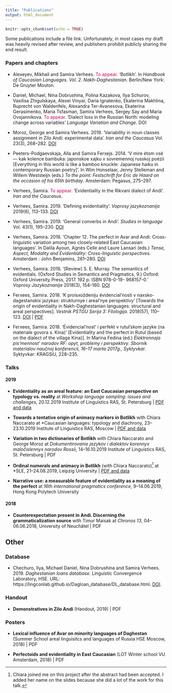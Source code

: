 ```yaml
---
title: "Publications"
output: html_document
---
```


```r
knitr::opts_chunk$set(echo = TRUE)
```

Some publications include a file link. Unfortunately, in most cases my draft was heavily revised after review, and publishers prohibit publicly sharing the end result.

### Papers and chapters

* Alexeyev, Mikhail and Samira Verhees. <span style="color: #CC0066;">To appear.</span> 'Botlikh'. In *Handbook of Caucasian Languages. Vol. 2. Nakh-Daghestanian.* Berlin/New York: De Gruyter Mouton.

* Daniel, Michael, Nina Dobrushina, Polina Kazakova, Ilya Schurov, Vasilisa Zhigulskaya, Alexei Vinyar, Daria Ignatenko, Ekaterina Makhlina, Ruprecht von Waldenfels, Alexandra Ter-Avanesova, Ekaterina Gerasimenko, Maria Tsfasman, Samira Verhees, Sergey Say and Maria Ovsjannikova. <span style="color: #CC0066;">To appear</span>. 'Dialect loss in the Russian North: modeling change across variables' *Language Variation and Change*. DOI

* Moroz, George and Samira Verhees. 2019. 'Variability in noun classes assignment in Zilo Andi: experimental data'. *Iran and the Caucasus* Vol. 23(3), 268--282. [DOI](https://doi.org/10.1163/1573384X-20190306)

* Peeters-Podgaevskaja, Alla and Samira Ferxejs. 2014. 'V mire étom vsë --- kak kolence bambuka: japonskoe xajku v sovremennoj russkoj poézii [Everything in this world is like a bamboo knuckle: Japanese haiku in contemporary Russian poetry]'. In Wim Honselaar, Jenny Stelleman and Willem Weststeijn (eds.) *To the point: Festschrift for Eric de Haard on the occasion of his 65th birthday*. Amsterdam: Pegasus, 275--297.

* Verhees, Samira. <span style="color: #CC0066;">To appear</span>. 'Evidentiality in the Rikvani dialect of Andi'. *Iran and the Caucasus*.
* Verhees, Samira. 2019. 'Defining evidentiality'. *Voprosy jazykoznanija* 2019(6), 113--133. [DOI](https://ras.jes.su/vopjaz/s0373658x0007549-2-1)
* Verhees, Samira. 2019. 'General converbs in Andi'. *Studies in language* Vol. 43(1), 195--230. [DOI](https://doi.org/10.1075/sl.18026.ver)
* Verhees, Samira. 2018. 'Chapter 12. The perfect in Avar and Andi: Cross-linguistic variation among two closely-related East Caucasian languages'. In Dalila Ayoun, Agnès Celle and Laure Lansari (eds.) *Tense, Aspect, Modality and Evidentiality: Cross-linguistic perspectives.* Amsterdam : John Benjamins, 261--280. [DOI](https://doi.org/10.1075/slcs.197.12ver)
* Verhees, Samira. 2018. '[Review] S. E. Murray. The semantics of evidentials. (Oxford Studies in Semantics and Pragmatics, 9.) Oxford: Oxford University Press, 2017. 192 p. ISBN 978-0-19- 968157-0.' *Voprosy Jazykoznanija* 2018(3), 154--160. [DOI](https://www.libnauka.ru/item.php?doi=10.7868/S0373658X1803008X)

* Ferxees, Samira. 2018. 'K proisxoždeniju évidencial'nosti v naxsko-dagestanskix jazykax: strukturnye i areal'nye perspektivy' [Towards the origin of evidentiality in Nakh-Daghestanian languages: structural and areal perspectives]. *Vestnik PSTGU Serija 3: Filologija*. 2018(57), 110--123. [DOI](http://doi.org/10.15382/sturIII201857.110-123) | [PDF](http://periodical.pstgu.ru/en/pdf/article/6766)
* Ferxees, Samira. 2018. 'Évidencial'nost' i perfekt v rutul'skom jazyke (na materiale govora s. Kina)' [Evidentiality and the perfect in Rutul (based on the dialect of the village Kina)]. In Marina Fedina (ed.) *Élektronnaja pis'mennost' narodov RF: opyt, problemy i perspektivy. Sbornik materialov naučnoj konferencii, 16--17 marta 2017g., Syktyvkar*. Syktyvkar: KRAGSiU, 228--235.

### Talks

#### 2019

* **Evidentiality as an areal feature: an East Caucasian perspective on typology vs. reality** at *Workshop language sampling: issues and challenges*, 20.12.2019 Institute of Linguistics RAS, St. Petersburg | [PDF and data](https://github.com/sverhees/2019_spbsampling)

* **Towards a tentative origin of animacy markers in Botlikh** with Chiara Naccarato at *Caucasian languages: typology and diachrony, 23--23.10.2019 Institute of Linguistics RAS, Moscow | [PDF and data](https://github.com/sverhees/2019_Animacy-origin)

* **Variation in two dictionaries of Botlikh** with Chiara Naccarato and George Moroz at *Dokumentirovanie jazykov i dialektov korennyx maločislennyx narodov Rossii*, 14--16.10.2019 Institute of Linguistics RAS, St. Petersburg | PDF

* **Ordinal numerals and animacy in Botlikh** (with Chiara Naccarato)[^2] at *SLE, 21--24.08.2019, Leipzig University | [PDF and data](https://github.com/sverhees/2019sle_ordinals)

[^2]: Chiara joined me on this project after the abstract had been accepted. I added her name on the slides because she did a lot of the work for this talk.

* **Narrative use: a measurable feature of evidentiality as a meaning of the perfect** at *16th international pragmatics conference*, 9--14.06.2019, Hong Kong Polytech University


#### 2018

* **Counterexpectation present in Andi. Discerning the grammaticalization source** with Timur Maisak at *Chronos 13*, 04--06.06.2018, University of Neuchâtel | PDF




## Other

### Database

* Chechuro, Ilya, Michael Daniel, Nina Dobrushina and Samira Verhees. 2019. *Daghestanian loans database.* Linguistic Convergence Laboratory, HSE. URL: https://lingconlab.github.io/Dagloan_database/DL_database.html. [DOI](https://zenodo.org/record/2616530).

### Handout

* **Demonstratives in Zilo Andi** (Handout, 2019) | PDF

### Posters

* **Lexical influence of Avar on minority languages of Daghestan** (Summer School areal linguisitcs and languages of Russia HSE Moscow, 2018) | PDF

* **Perfectoids and evidentiality in East Caucasian** (LOT Winter school VU Amsterdam, 2018) | PDF

